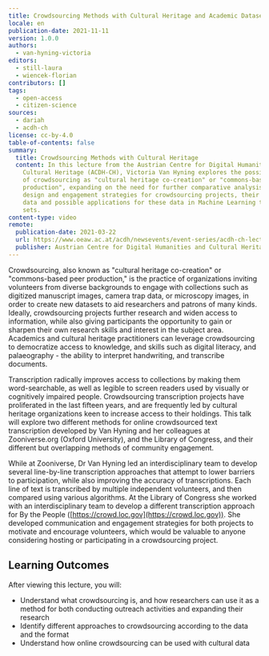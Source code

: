 ```yaml
---
title: Crowdsourcing Methods with Cultural Heritage and Academic Datasets
locale: en
publication-date: 2021-11-11
version: 1.0.0
authors:
  - van-hyning-victoria
editors:
  - still-laura
  - wiencek-florian
contributors: []
tags:
  - open-access
  - citizen-science
sources:
  - dariah
  - acdh-ch
license: cc-by-4.0
table-of-contents: false
summary:
  title: Crowdsourcing Methods with Cultural Heritage
  content: In this lecture from the Austrian Centre for Digital Humanities and
    Cultural Heritage (ACDH-CH), Victoria Van Hyning explores the possibilities
    of crowdsourcing as "cultural heritage co-creation" or "commons-based peer
    production", expanding on the need for further comparative analysis of
    design and engagement strategies for crowdsourcing projects, their resulting
    data and possible applications for these data in Machine Learning training
    sets.
content-type: video
remote:
  publication-date: 2021-03-22
  url: https://www.oeaw.ac.at/acdh/newsevents/event-series/acdh-ch-lecture-62
  publisher: Austrian Centre for Digital Humanities and Cultural Heritage (ACDH-CH)
---
```

Crowdsourcing, also known as "cultural heritage co-creation" or "commons-based peer production," is the practice of organizations inviting volunteers from diverse backgrounds to engage with collections such as digitized manuscript images, camera trap data, or microscopy images, in order to create new datasets to aid researchers and patrons of many kinds. Ideally, crowdsourcing projects further research and widen access to information, while also giving participants the opportunity to gain or sharpen their own research skills and interest in the subject area. Academics and cultural heritage practitioners can leverage crowdsourcing to democratize access to knowledge, and skills such as digital literacy, and palaeography - the ability to interpret handwriting, and transcribe documents.

Transcription radically improves access to collections by making them word-searchable, as well as legible to screen readers used by visually or cognitively impaired people. Crowdsourcing transcription projects have proliferated in the last fifteen years, and are frequently led by cultural heritage organizations keen to increase access to their holdings. This talk will explore two different methods for online crowdsourced text transcription developed by Van Hyning and her colleagues at Zooniverse.org (Oxford University), and the Library of Congress, and their different but overlapping methods of community engagement.

While at Zooniverse, Dr Van Hyning led an interdisciplinary team to develop several line-by-line transcription approaches that attempt to lower barriers to participation, while also improving the accuracy of transcriptions. Each line of text is transcribed by multiple independent volunteers, and then compared using various algorithms. At the Library of Congress she worked with an interdisciplinary team to develop a different transcription approach for By the People ([https://crowd.loc.gov](https://crowd.loc.gov)). She developed communication and engagement strategies for both projects to motivate and encourage volunteers, which would be valuable to anyone considering hosting or participating in a crowdsourcing project.

## Learning Outcomes

After viewing this lecture, you will:

* Understand what crowdsourcing is, and how researchers can use it as a method for both conducting outreach activities and expanding their research
* Identify different approaches to crowdsourcing according to the data and the format
* Understand how online crowdsourcing can be used with cultural data

<VideoCard provider="youtube" id="otX_S2ISRq4" title="Crowdsourcing Methods with Cultural Heritage and Academic Datasets" image="/assets/content/assets/en/resources/external/crowdsourcing-methods-with-cultural-heritage-and-academic-datasets/acdh-ch-video-png" subtitle="Click here to view" />
